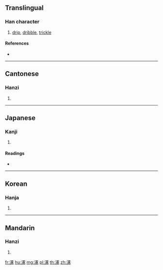 {{character info/new}}
==Translingual==

===Han character===
{{Han char|rn=85|rad=水|as=08|sn=11|four=31132|canj=EMSO|ids=⿰氵豖}}

# [[drip]], [[dribble]], [[trickle]]

====References====
* {{Han ref|kx=0628.270|dkj=17609|dj=1030.160|hdz=31644.050|uh=6DBF|ud=28095|bh=B267|bd=45671}}

----

==Cantonese==

===Hanzi===
{{yue-hanzi|jyut=[[doek3]]|y=deuk3}}

# {{defn|lang=yue|sort=水08}}

----

==Japanese==

===Kanji===
{{ja-kanji|grade=|rs=水08}}

# {{defn|lang=ja|sort=水08}}

====Readings====
* {{ja-readings|on=[[とく]] (toku), [[どく]] (doku), [[たく]] (taku)|kun=}}

----

==Korean==

===Hanja===
{{ko-hanja|hangeul=탁|eumhun=|rv=tak|mr=t'ak|y=thak}}

# {{defn|lang=ko|sort=水08}}

----

==Mandarin==

===Hanzi===
{{cmn-hanzi|pin=[[zhuō]] ([[zhuo1]]), [[zhuó]] ([[zhuo2]])|wg=cho<sup>1</sup>, cho<sup>2</sup>}}

# {{defn|lang=cmn|sort=水08}}

[[fr:涿]]
[[hu:涿]]
[[mg:涿]]
[[pl:涿]]
[[th:涿]]
[[zh:涿]]